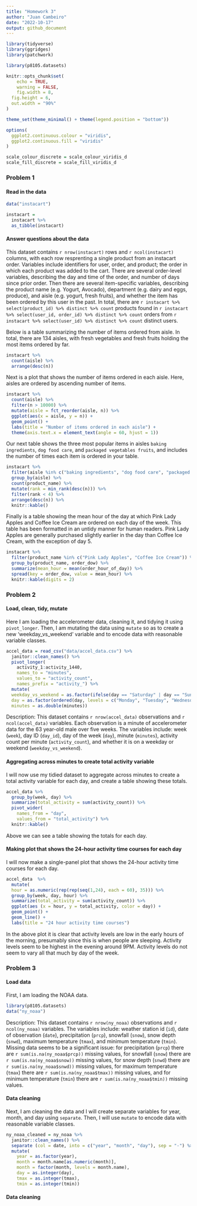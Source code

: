 ```yaml
---
title: "Homework 3"
author: "Juan Cambeiro"
date: "2022-10-17"
output: github_document
---
```


```r
library(tidyverse)
library(ggridges)
library(patchwork)

library(p8105.datasets)

knitr::opts_chunk$set(
	echo = TRUE,
	warning = FALSE,
	fig.width = 8, 
  fig.height = 6,
  out.width = "90%"
)

theme_set(theme_minimal() + theme(legend.position = "bottom"))

options(
  ggplot2.continuous.colour = "viridis",
  ggplot2.continuous.fill = "viridis"
)

scale_colour_discrete = scale_colour_viridis_d
scale_fill_discrete = scale_fill_viridis_d
```

### Problem 1

#### Read in the data

```r
data("instacart")

instacart = 
  instacart %>% 
  as_tibble(instacart)
```

#### Answer questions about the data

This dataset contains `r nrow(instacart)` rows and `r ncol(instacart)` columns, with each row resprenting a single product from an instacart order. Variables include identifiers for user, order, and product; the order in which each product was added to the cart. There are several order-level variables, describing the day and time of the order, and number of days since prior order. Then there are several item-specific variables, describing the product name (e.g. Yogurt, Avocado), department (e.g. dairy and eggs, produce), and aisle (e.g. yogurt, fresh fruits), and whether the item has been ordered by this user in the past. In total, there are `r instacart %>% select(product_id) %>% distinct %>% count` products found in `r instacart %>% select(user_id, order_id) %>% distinct %>% count` orders from `r instacart %>% select(user_id) %>% distinct %>% count` distinct users.

Below is a table summarizing the number of items ordered from aisle. In total, there are 134 aisles, with fresh vegetables and fresh fruits holding the most items ordered by far.

```r
instacart %>% 
  count(aisle) %>% 
  arrange(desc(n))
```

Next is a plot that shows the number of items ordered in each aisle. Here, aisles are ordered by ascending number of items.

```r
instacart %>% 
  count(aisle) %>% 
  filter(n > 10000) %>% 
  mutate(aisle = fct_reorder(aisle, n)) %>% 
  ggplot(aes(x = aisle, y = n)) + 
  geom_point() + 
  labs(title = "Number of items ordered in each aisle") +
  theme(axis.text.x = element_text(angle = 60, hjust = 1))

```

Our next table shows the three most popular items in aisles `baking ingredients`, `dog food care`, and `packaged vegetables fruits`, and includes the number of times each item is ordered in your table.

```r
instacart %>% 
  filter(aisle %in% c("baking ingredients", "dog food care", "packaged vegetables fruits")) %>%
  group_by(aisle) %>% 
  count(product_name) %>% 
  mutate(rank = min_rank(desc(n))) %>% 
  filter(rank < 4) %>% 
  arrange(desc(n)) %>%
  knitr::kable()
```

Finally is a table showing the mean hour of the day at which Pink Lady Apples and Coffee Ice Cream are ordered on each day of the week. This table has been formatted in an untidy manner for human readers. Pink Lady Apples are generally purchased slightly earlier in the day than Coffee Ice Cream, with the exception of day 5.

```r
instacart %>%
  filter(product_name %in% c("Pink Lady Apples", "Coffee Ice Cream")) %>%
  group_by(product_name, order_dow) %>%
  summarize(mean_hour = mean(order_hour_of_day)) %>%
  spread(key = order_dow, value = mean_hour) %>%
  knitr::kable(digits = 2)
```

### Problem 2

#### Load, clean, tidy, mutate

Here I am loading the accelerometer data, cleaning it, and tidying it using `pivot_longer`. Then, I am mutating the data using `mutate` so as to create a new 'weekday_vs_weekend' variable and to encode data with reasonable variable classes.
```r
accel_data = read_csv("data/accel_data.csv") %>%
  janitor::clean_names() %>%
  pivot_longer(
    activity_1:activity_1440,
    names_to = "minutes",
    values_to = "activity_count",
    names_prefix = "activity_") %>%
  mutate(
  weekday_vs_weekend = as.factor(ifelse(day == "Saturday" | day == "Sunday", "weekend", "weekday")),
  day = as.factor(ordered(day, levels = c("Monday", "Tuesday", "Wednesday", "Thursday", "Friday", "Saturday", "Sunday"))),
  minutes = as.double(minutes))
```
Description: This dataset contains `r nrow(accel_data)` observations and `r ncol(accel_data)` variables. Each observation is a minute of accelerometer data for the 63 year-old male over five weeks. The variables include: week (`week`), day ID (`day_id`), day of the week (`day`), minute (`minutes`), activity count per minute (`activity_count`), and whether it is on a weekday or weekend (`weekday_vs_weekend`).

#### Aggregating across minutes to create total activity variable

I will now use my tidied dataset to aggregate across minutes to create a total activity variable for each day, and create a table showing these totals.
```r
accel_data %>%
  group_by(week, day) %>%
  summarize(total_activity = sum(activity_count)) %>%
  pivot_wider(
    names_from = "day",
    values_from = "total_activity") %>%
  knitr::kable()
```
Above we can see a table showing the totals for each day.

#### Making plot that shows the 24-hour activity time courses for each day

I will now make a single-panel plot that shows the 24-hour activity time courses for each day.
```r
accel_data  %>%
  mutate(
  hour = as.numeric(rep(rep(seq(1,24), each = 60), 35))) %>%
  group_by(week, day, hour) %>%
  summarize(total_activity = sum(activity_count)) %>%
  ggplot(aes (x = hour, y = total_activity, color = day)) +
  geom_point() +
  geom_line() +
  labs(title = "24 hour activity time courses")
```
In the above plot it is clear that activity levels are low in the early hours of the morning, presumably since this is when people are sleeping. Activity levels seem to be highest in the evening around 9PM. Activity levels do not seem to vary all that much by day of the week.

### Problem 3

#### Load data

First, I am loading the NOAA data.
```r
library(p8105.datasets)
data("ny_noaa")
```
Description: This dataset contains `r nrow(ny_noaa)` observations and `r ncol(ny_noaa)` variables. The variables include: weather station id (`id`), date of observation (`date`), precipitation (`prcp`), snowfall (`snow`), snow depth (`snwd`), maximum temperature (`tmax`), and minimum temperature (`tmin`). Missing data seems to be a significant issue: for precipitation (`prcp`) there are `r sum(is.na(ny_noaa$prcp))` missing values, for snowfall (`snow`) there are `r sum(is.na(ny_noaa$snow))` missing values, for snow depth (`snwd`) there are `r sum(is.na(ny_noaa$snwd))` missing values, for maximum temperature (`tmax`) there are `r sum(is.na(ny_noaa$tmax))` missing values, and for minimum temperature (`tmin`) there are `r sum(is.na(ny_noaa$tmin))` missing values.

#### Data cleaning
Next, I am cleaning the data and I will create separate variables for year, month, and day using `separate`. Then, I will use `mutate` to encode data with reasonable variable classes.
```r
ny_noaa_cleaned = ny_noaa %>%
  janitor::clean_names() %>%
  separate (col = date, into = c("year", "month", "day"), sep = "-") %>%
  mutate(
    year = as.factor(year),
    month = month.name[as.numeric(month)],
    month = factor(month, levels = month.name),
    day = as.integer(day),
    tmax = as.integer(tmax),
    tmin = as.integer(tmin))
```

#### Data cleaning







